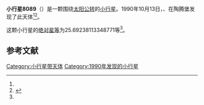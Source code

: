 {{Infobox planet
| bgcolour = #FFFFC0
| name = 8089 Yukar
| symbol = 
| image = 
| caption = 
| discovery = yes
| discovery_ref = 
| discoverer = {{link-en|卢茨·D·施耐德|Lutz D. Schmadel}}、{{link-en|佛蒙特·伯根|Freimut Börngen}}
| discovery_site = [[陶腾堡|陶腾堡]] 
| discovered = 1990年10月13日
| designations = yes
| mp_name = 
| named_after = 
| alt_names = 1990 TW7/ 1979 SZ3 / 1992 HL1
| mp_category = [[主带小行星|主带小行星]]
| orbit_ref = <ref name="a">[http://ssd.jpl.nasa.gov/sbdb.cgi?sstr=8089 8089 Yukar] {{Wayback|url=http://ssd.jpl.nasa.gov/sbdb.cgi?sstr=8089 |date=20210719012122 }}，小行星數據庫瀏覽器（JPL Small-Body Database Browser）－[[美国国家航空航天局|美国国家航空航天局]]喷气推进实验室</ref>
| epoch = 2456400.5（2013年4月18日更新）
| aphelion = {{convert|2.878592050899028|AU|km|3|abbr=on|lk=out}}
| perihelion = {{convert|1.828664051600411|AU|km|3|abbr=on}}
| semimajor = {{convert|2.35362805124972|AU|km|3|abbr=on}}
| eccentricity = 0.223044588
| period = 1318.879671日<br />3.61[[儒略年|儒略年]]
| avg_speed = 
| inclination = 6.046516229496676
| asc_node = 35.86208521835601
| mean_anomaly = 
| arg_peri = 25.69238113348771
| satellites = 
| physical_characteristics = yes
| dimensions = 
| mass = 
| density = 
| surface_grav = 
| escape_velocity = 
| sidereal_day = 
| axial_tilt = 
| pole_ecliptic_lat = 
| pole_ecliptic_lon = 
| albedo = 
| temperatures= 
| temp_name1 = 
| mean_temp_1 = 
| max_temp_1 = 
| temp_name2 = 
| max_temp_2 = 
| spectral_type = 
| abs_magnitude = 25.69238113348771
}}

'''小行星8089'''（{{lang-en|8089 Yukar}}）是一颗围绕[[太阳|太阳]][[公转|公转]]的[[小行星|小行星]]。1990年10月13日，{{link-en|卢茨·D·施耐德|Lutz D. Schmadel}}、{{link-en|佛蒙特·伯根|Freimut Börngen}}在陶腾堡发现了此天体<ref name="a" /><ref>{{cite news|title=小行星列表|url=http://cfa-www.harvard.edu/iau/lists/NumberedMPs.txt|accessdate=2013-07-08|newspaper=哈佛大学|archive-date=2008-05-17|archive-url=https://web.archive.org/web/20080517010638/http://cfa-www.harvard.edu/iau/lists/NumberedMPs.txt|dead-url=no}}</ref>。

这颗小行星的[[绝对星等|绝对星等]]为25.69238113348771等<ref name="a" />。

==参考文献==
{{reflist}}
{{Minor Planet Number|[[小行星8088|小行星8088]]|[[小行星8090|小行星8090]]}}

{{小天体}}
{{asteroid-stub}}

[[Category:小行星带天体|Category:小行星带天体]]
[[Category:1990年发现的小行星|Category:1990年发现的小行星]]